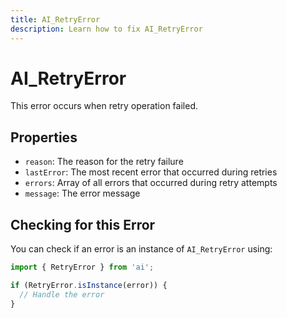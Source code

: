 ```yaml
---
title: AI_RetryError
description: Learn how to fix AI_RetryError
---
```


# AI_RetryError

This error occurs when retry operation failed.

## Properties

- `reason`: The reason for the retry failure
- `lastError`: The most recent error that occurred during retries
- `errors`: Array of all errors that occurred during retry attempts
- `message`: The error message

## Checking for this Error

You can check if an error is an instance of `AI_RetryError` using:

```typescript
import { RetryError } from 'ai';

if (RetryError.isInstance(error)) {
  // Handle the error
}
```
